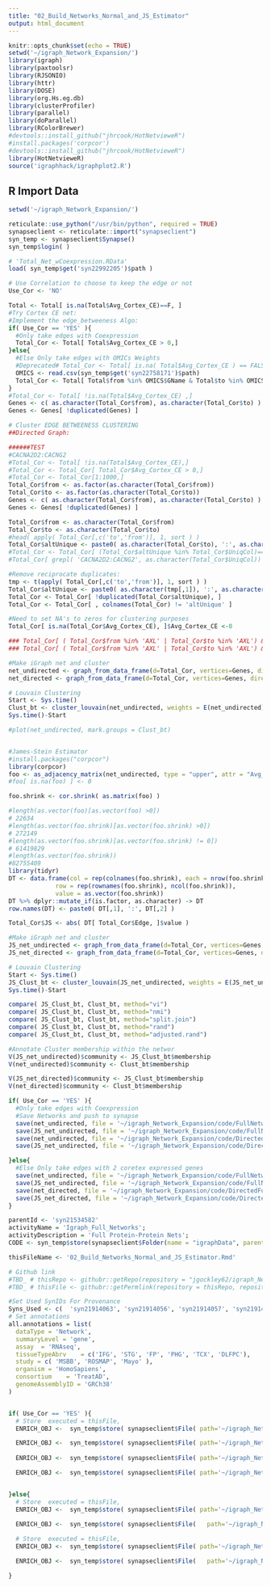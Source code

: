 ```yaml
---
title: "02_Build_Networks_Normal_and_JS_Estimator"
output: html_document
---
```


```r
knitr::opts_chunk$set(echo = TRUE)
setwd('~/igraph_Network_Expansion/')
library(igraph)
library(paxtoolsr)
library(RJSONIO)
library(httr)
library(DOSE)
library(org.Hs.eg.db)
library(clusterProfiler)
library(parallel)
library(doParallel)
library(RColorBrewer)
#devtools::install_github("jhrcook/HotNetvieweR")
#install.packages('corpcor')
#devtools::install_github("jhrcook/HotNetvieweR")
library(HotNetvieweR)
source('igraphhack/igraphplot2.R')
```

## R Import Data

```r
setwd('~/igraph_Network_Expansion/')

reticulate::use_python("/usr/bin/python", required = TRUE)
synapseclient <- reticulate::import("synapseclient")
syn_temp <- synapseclient$Synapse()
syn_temp$login( )

# 'Total_Net_wCoexpression.RData'
load( syn_temp$get('syn22992205')$path )

# Use Correlation to choose to keep the edge or not
Use_Cor <- 'NO'
```


```r
Total <- Total[ is.na(Total$Avg_Cortex_CE)==F, ]
#Try Cortex CE net:
#Implement the edge_betweeness Algo:
if( Use_Cor == 'YES' ){
  #Only take edges with Coexpression
  Total_Cor <- Total[ Total$Avg_Cortex_CE > 0,]
}else{
  #Else Only take edges with OMICs Weights
  #Deprecated# Total_Cor <- Total[ is.na( Total$Avg_Cortex_CE ) == FALSE, ]
  OMICS <- read.csv(syn_temp$get('syn22758171')$path)
  Total_Cor <- Total[ Total$from %in% OMICS$GName & Total$to %in% OMICS$GName, ]
}
#Total_Cor <- Total[ !is.na(Total$Avg_Cortex_CE) ,]
Genes <- c( as.character(Total_Cor$from), as.character(Total_Cor$to) )
Genes <- Genes[ !duplicated(Genes) ]

# Cluster EDGE BETWEENESS CLUSTERING
##Directed Graph:

######TEST
#CACNA2D2:CACNG2
#Total_Cor <- Total[ !is.na(Total$Avg_Cortex_CE),]
#Total_Cor <- Total_Cor[ Total_Cor$Avg_Cortex_CE > 0,]
#Total_Cor <- Total_Cor[1:1000,]
Total_Cor$from <- as.factor(as.character(Total_Cor$from))
Total_Cor$to <- as.factor(as.character(Total_Cor$to))
Genes <- c( as.character(Total_Cor$from), as.character(Total_Cor$to) )
Genes <- Genes[ !duplicated(Genes) ]

Total_Cor$from <- as.character(Total_Cor$from)
Total_Cor$to <- as.character(Total_Cor$to)
#head( apply( Total_Cor[,c('to','from')], 1, sort ) )
Total_Cor$altUnique <- paste0( as.character(Total_Cor$to), ':', as.character(Total_Cor$from), '-', as.character(Total_Cor$interaction) )
#Total_Cor <- Total_Cor[ (Total_Cor$altUnique %in% Total_Cor$UniqCol)==F ,]
#Total_Cor[ grepl( 'CACNA2D2:CACNG2', as.character(Total_Cor$UniqCol)) | grepl( 'CACNG2:CACNA2D2', as.character(Total_Cor$UniqCol)), ]

#Remove reciprocate duplicates:
tmp <- t(apply( Total_Cor[,c('to','from')], 1, sort ) ) 
Total_Cor$altUnique <- paste0( as.character(tmp[,1]), ':', as.character(tmp[,2]), '-', as.character(Total_Cor$interaction) )
Total_Cor <- Total_Cor[ !duplicated(Total_Cor$altUnique), ]
Total_Cor <- Total_Cor[ , colnames(Total_Cor) != 'altUnique' ]

#Need to set NA's to zeros for clustering purposes
Total_Cor[ is.na(Total_Cor$Avg_Cortex_CE), ]$Avg_Cortex_CE <-0

### Total_Cor[ ( Total_Cor$from %in% 'AXL' | Total_Cor$to %in% 'AXL') & (Total_Cor$from %in% 'SRC' | Total_Cor$to %in% 'SRC'), ] 
### Total_Cor[ ( Total_Cor$from %in% 'AXL' | Total_Cor$to %in% 'AXL') & (Total_Cor$from %in% 'FYN' | Total_Cor$to %in% 'FYN'), ] 

#Make iGraph net and cluster
net_undirected <- graph_from_data_frame(d=Total_Cor, vertices=Genes, directed=F)
net_directed <- graph_from_data_frame(d=Total_Cor, vertices=Genes, directed=T) 

# Louvain Clustering
Start <- Sys.time()
Clust_bt <- cluster_louvain(net_undirected, weights = E(net_undirected)$Avg_Cortex_CE)
Sys.time()-Start

#plot(net_undirected, mark.groups = Clust_bt)


#James-Stein Estimator
#install.packages("corpcor")
library(corpcor)
foo <- as_adjacency_matrix(net_undirected, type = "upper", attr = "Avg_Cortex_CE", edges = FALSE, names = TRUE)#, sparse = igraph_opt("sparsematrices"))
#foo[ is.na(foo) ] <- 0

foo.shrink <- cor.shrink( as.matrix(foo) )

#length(as.vector(foo)[as.vector(foo) >0])
# 22634
#length(as.vector(foo.shrink)[as.vector(foo.shrink) >0])
# 272149
#length(as.vector(foo.shrink)[as.vector(foo.shrink) != 0])
# 61419829
#length(as.vector(foo.shrink))
#82755409
library(tidyr)
DT <- data.frame(col = rep(colnames(foo.shrink), each = nrow(foo.shrink)), 
             row = rep(rownames(foo.shrink), ncol(foo.shrink)), 
             value = as.vector(foo.shrink))
DT %>% dplyr::mutate_if(is.factor, as.character) -> DT
row.names(DT) <- paste0( DT[,1], ':', DT[,2] )

Total_Cor$JS <- abs( DT[ Total_Cor$Edge, ]$value )

#Make iGraph net and cluster
JS_net_undirected <- graph_from_data_frame(d=Total_Cor, vertices=Genes, directed=F) 
JS_net_directed <- graph_from_data_frame(d=Total_Cor, vertices=Genes, directed=T) 

# Louvain Clustering
Start <- Sys.time()
JS_Clust_bt <- cluster_louvain(JS_net_undirected, weights = E(JS_net_undirected)$JS)
Sys.time()-Start

compare( JS_Clust_bt, Clust_bt, method="vi")
compare( JS_Clust_bt, Clust_bt, method="nmi")
compare( JS_Clust_bt, Clust_bt, method="split.join")
compare( JS_Clust_bt, Clust_bt, method="rand")
compare( JS_Clust_bt, Clust_bt, method="adjusted.rand")

#Annotate Cluster membership within the networ
V(JS_net_undirected)$community <- JS_Clust_bt$membership
V(net_undirected)$community <- Clust_bt$membership

V(JS_net_directed)$community <- JS_Clust_bt$membership
V(net_directed)$community <- Clust_bt$membership

if( Use_Cor == 'YES' ){
  #Only take edges with Coexpression
  #Save Networks and push to synapse
  save(net_undirected, file = '~/igraph_Network_Expansion/code/FullNetwork_NoEstimator.RData')
  save(JS_net_undirected, file = '~/igraph_Network_Expansion/code/FullNetwork_JS_Estimator.RData')
  save(net_undirected, file = '~/igraph_Network_Expansion/code/DirectedFullNetwork_NoEstimator.RData')
  save(JS_net_undirected, file = '~/igraph_Network_Expansion/code/DirectedFullNetwork_JS_Estimator.RData')

}else{
  #Else Only take edges with 2 coretex expressed genes
  save(net_undirected, file = '~/igraph_Network_Expansion/code/FullNetwork_NoEstimator_Not_CoE_Filt.RData')
  save(JS_net_undirected, file = '~/igraph_Network_Expansion/code/FullNetwork_JS_Estimator_Not_CoE_Filt.RData')
  save(net_directed, file = '~/igraph_Network_Expansion/code/DirectedFullNetwork_NoEstimator_Not_CoE_Filt.RData')
  save(JS_net_directed, file = '~/igraph_Network_Expansion/code/DirectedFullNetwork_JS_Estimator_Not_CoE_Filt.RData')
}

parentId <- 'syn21534582'
activityName = 'Igraph_Full_Networks';
activityDescription = 'Full Protein-Protein Nets';
CODE <- syn_temp$store(synapseclient$Folder(name = "igraphData", parentId = parentId))

thisFileName <- '02_Build_Networks_Normal_and_JS_Estimator.Rmd'

# Github link
#TBD_ # thisRepo <- githubr::getRepo(repository = "jgockley62/igraph_Network_Expansion", ref="branch", refName='master')
#TBD_ # thisFile <- githubr::getPermlink(repository = thisRepo, repositoryPath=paste0('code/',thisFileName))

#Set Used SynIDs For Provenance
Syns_Used <- c(  'syn21914063', 'syn21914056', 'syn21914057', 'syn21914059', 'syn21914061', 'syn21914064', 'syn21914065', 'syn21914070', 'syn21914071', 'syn21914072', 'syn21914078', 'syn21914082', 'syn21914083', 'syn21914087', 'syn21914090', 'syn21914091', 'syn21914093', 'syn21914094', 'syn21914074', 'syn21630206', 'syn21592277', 'syn21655283', 'syn21965435', 'syn21785669', 'syn21911919', 'syn21898644' )
# Set annotations
all.annotations = list(
  dataType = 'Network',
  summaryLevel = 'gene',
  assay	 = 'RNAseq',
  tissueTypeAbrv	= c('IFG', 'STG', 'FP', 'PHG', 'TCX', 'DLFPC'), 
  study = c( 'MSBB', 'ROSMAP', 'Mayo' ), 
  organism = 'HomoSapiens',
  consortium	= 'TreatAD',
  genomeAssemblyID = 'GRCh38'
)


if( Use_Cor == 'YES' ){
  # Store  executed = thisFile,
  ENRICH_OBJ <-  syn_temp$store( synapseclient$File( path='~/igraph_Network_Expansion/code/FullNetwork_NoEstimator.RData', name = 'FullNetwork_NoEstimator.RData', parentId=CODE$properties$id ), used = Syns_Used, activityName = activityName, activityDescription = activityDescription)

  ENRICH_OBJ <-  syn_temp$store( synapseclient$File( path='~/igraph_Network_Expansion/code/FullNetwork_JS_Estimator.RData', name = 'FullNetwork_JS_Estimator.RData', parentId=CODE$properties$id ), used = Syns_Used, activityName = activityName, activityDescription = activityDescription)
  
  ENRICH_OBJ <-  syn_temp$store( synapseclient$File( path='~/igraph_Network_Expansion/code/DirectedFullNetwork_NoEstimator.RData', name = 'DirectedFullNetwork_NoEstimator.RDataFullNetwork_NoEstimator.RData', parentId=CODE$properties$id ), used = Syns_Used, activityName = activityName, activityDescription = activityDescription)

  ENRICH_OBJ <-  syn_temp$store( synapseclient$File( path='~/igraph_Network_Expansion/code/DirectedFullNetwork_JS_Estimator.RData', name = 'DirectedFullNetwork_JS_Estimator.RData', parentId=CODE$properties$id ), used = Syns_Used, activityName = activityName, activityDescription = activityDescription)


}else{
  # Store  executed = thisFile,
  ENRICH_OBJ <-  syn_temp$store( synapseclient$File( path='~/igraph_Network_Expansion/code/FullNetwork_NoEstimator_Not_CoE_Filt.RData', name = 'FullNetwork_NoEstimator_Not_CoE_Filt.RData', parentId=CODE$properties$id ), used = Syns_Used, activityName = activityName, activityDescription = activityDescription)

  ENRICH_OBJ <-  syn_temp$store( synapseclient$File(   path='~/igraph_Network_Expansion/code/FullNetwork_JS_Estimator_Not_CoE_Filt.RData', name = 'FullNetwork_JS_Estimator_Not_CoE_Filt.RData', parentId=CODE$properties$id ), used = Syns_Used, activityName = activityName, activityDescription = activityDescription)
  
  # Store  executed = thisFile,
  ENRICH_OBJ <-  syn_temp$store( synapseclient$File( path='~/igraph_Network_Expansion/code/DirectedFullNetwork_NoEstimator_Not_CoE_Filt.RData', name = 'DirectedFullNetwork_NoEstimator_Not_CoE_Filt.RData', parentId=CODE$properties$id ), used = Syns_Used, activityName = activityName, activityDescription = activityDescription)

  ENRICH_OBJ <-  syn_temp$store( synapseclient$File(   path='~/igraph_Network_Expansion/code/DirectedFullNetwork_JS_Estimator_Not_CoE_Filt.RData', name = 'DirectedFullNetwork_JS_Estimator_Not_CoE_Filt.RData', parentId=CODE$properties$id ), used = Syns_Used, activityName = activityName, activityDescription = activityDescription)

}

```